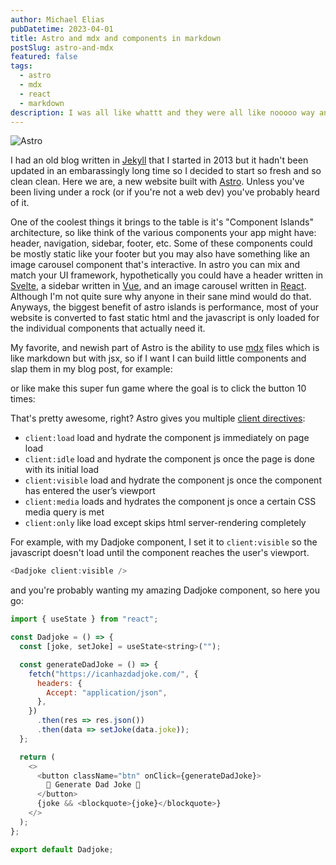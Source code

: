 ```yaml
---
author: Michael Elias
pubDatetime: 2023-04-01
title: Astro and mdx and components in markdown
postSlug: astro-and-mdx
featured: false
tags:
  - astro
  - mdx
  - react
  - markdown
description: I was all like whattt and they were all like nooooo way and I was like yessss and they were all like bruhhhhhh and I was like...
---
```



<img src="/astro.svg" alt="Astro" class="float-right m-4 w-1/4" />

I had an old blog written in [Jekyll](https://jekyllrb.com/) that I started in 2013 but it hadn't been updated in an embarassingly long time so I decided to start so fresh and so clean clean. Here we are, a new website built with [Astro](https://astro.build/). Unless you've been living under a rock (or if you're not a web dev) you've probably heard of it.

One of the coolest things it brings to the table is it's "Component Islands" architecture, so like think of the various components your app might have: header, navigation, sidebar, footer, etc. Some of these components could be mostly static like your footer but you may also have something like an image carousel component that's interactive. In astro you can mix and match your UI framework, hypothetically you could have a header written in [Svelte](https://svelte.dev/), a sidebar written in [Vue](https://vuejs.org/), and an image carousel written in [React](https://react.dev/). Although I'm not quite sure why anyone in their sane mind would do that. Anyways, the biggest benefit of astro islands is performance, most of your website is converted to fast static html and the javascript is only loaded for the individual components that actually need it.

My favorite, and newish part of Astro is the ability to use [mdx](https://mdxjs.com/) files which is like markdown but with jsx, so if I want I can build little components and slap them in my blog post, for example:

<Dadjoke client:visible />

or like make this super fun game where the goal is to click the button 10 times:

<DumbButton client:visible />

That's pretty awesome, right? Astro gives you multiple [client directives](https://docs.astro.build/en/reference/directives-reference/#client-directives):

  - `client:load` load and hydrate the component js immediately on page load
  - `client:idle`  load and hydrate the component js once the page is done with its initial load 
  - `client:visible` load and hydrate the component js once the component has entered the user’s viewport
  - `client:media` loads and hydrates the component js once a certain CSS media query is met
  - `client:only` like load except skips html server-rendering completely

For example, with my Dadjoke component, I set it to `client:visible` so the javascript doesn't load until the component reaches the user's viewport.

```js filename="Dadjoke.tsx"
<Dadjoke client:visible />
```

and you're probably wanting my amazing Dadjoke component, so here you go:

```js filename="Dadjoke.tsx"
import { useState } from "react";

const Dadjoke = () => {
  const [joke, setJoke] = useState<string>("");

  const generateDadJoke = () => {
    fetch("https://icanhazdadjoke.com/", {
      headers: {
        Accept: "application/json",
      },
    })
      .then(res => res.json())
      .then(data => setJoke(data.joke));
  };

  return (
    <>
      <button className="btn" onClick={generateDadJoke}>
        👴 Generate Dad Joke 🤪
      </button>
      {joke && <blockquote>{joke}</blockquote>}
    </>
  );
};

export default Dadjoke;
```